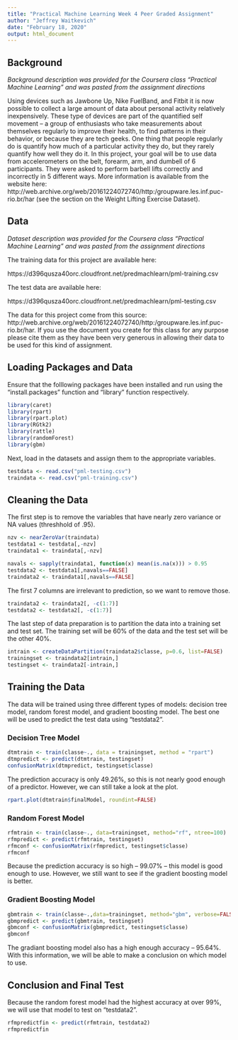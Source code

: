 ---
title: "Practical Machine Learning Week 4 Peer Graded Assignment"
author: "Jeffrey Waitkevich"
date: "February 18, 2020"
output: html_document
---

## Background
*Background description was provided for the Coursera class "Practical Machine Learning" and was pasted from the assignment directions*

Using devices such as Jawbone Up, Nike FuelBand, and Fitbit it is now possible to collect a large amount of data about personal activity 
relatively inexpensively. These type of devices are part of the quantified self movement – a group of enthusiasts who take measurements about 
themselves regularly to improve their health, to find patterns in their behavior, or because they are tech geeks. One thing that people regularly 
do is quantify how much of a particular activity they do, but they rarely quantify how well they do it. In this project, your goal will be to use 
data from accelerometers on the belt, forearm, arm, and dumbell of 6 participants. They were asked to perform barbell lifts correctly and 
incorrectly in 5 different ways. More information is available from the website here: 
http://web.archive.org/web/20161224072740/http:/groupware.les.inf.puc-rio.br/har (see the section on the Weight Lifting Exercise Dataset).

## Data
*Dataset description was provided for the Coursera class "Practical Machine Learning" and was pasted from the assignment directions*

The training data for this project are available here:

https://d396qusza40orc.cloudfront.net/predmachlearn/pml-training.csv

The test data are available here:

https://d396qusza40orc.cloudfront.net/predmachlearn/pml-testing.csv

The data for this project come from this source: http://web.archive.org/web/20161224072740/http:/groupware.les.inf.puc-rio.br/har. If you use the document you create for this class for any purpose please cite them as they have been very generous in allowing their data to be used for this kind of assignment.

## Loading Packages and Data
Ensure that the folllowing packages have been installed and run using the "install.packages" function and "library" function respectively.
```{r echo=TRUE, include=FALSE}
library(caret)
library(rpart)
library(rpart.plot)
library(RGtk2)
library(rattle)
library(randomForest)
library(gbm)
```
Next, load in the datasets and assign them to the appropriate variables.
```{r}
testdata <- read.csv("pml-testing.csv")
traindata <- read.csv("pml-training.csv")
```

## Cleaning the Data
The first step is to remove the variables that have nearly zero variance or NA values (threshhold of .95).
```{r}
nzv <- nearZeroVar(traindata)
testdata1 <- testdata[,-nzv]
traindata1 <- traindata[,-nzv]

navals <- sapply(traindata1, function(x) mean(is.na(x))) > 0.95
testdata2 <- testdata1[,navals==FALSE]
traindata2 <- traindata1[,navals==FALSE]
```

The first 7 columns are irrelevant to prediction, so we want to remove those.
```{r}
traindata2 <- traindata2[, -c(1:7)]
testdata2 <- testdata2[, -c(1:7)]
```

The last step of data preparation is to partition the data into a training set and test set. The training set will be 60% of the data and the test set will be the other 40%.

```{r}
intrain <- createDataPartition(traindata2$classe, p=0.6, list=FALSE)
trainingset <- traindata2[intrain,]
testingset <- traindata2[-intrain,]
```
## Training the Data
The data will be trained using three different types of models: decision tree model, random forest model, and gradient boosting model. The best one will be used to predict the test data using "testdata2".

### Decision Tree Model
```{r}
dtmtrain <- train(classe~., data = trainingset, method = "rpart")
dtmpredict <- predict(dtmtrain, testingset)
confusionMatrix(dtmpredict, testingset$classe)
```
The prediction accuracy is only 49.26%, so this is not nearly good enough of a predictor. However, we can still take a look at the plot.
```{r}
rpart.plot(dtmtrain$finalModel, roundint=FALSE)
```

### Random Forest Model
```{r}
rfmtrain <- train(classe~., data=trainingset, method="rf", ntree=100)
rfmpredict <- predict(rfmtrain, testingset)
rfmconf <- confusionMatrix(rfmpredict, testingset$classe)
rfmconf
```

Because the prediction accuracy is so high -- 99.07% -- this model is good enough to use. However, we still want to see if the gradient boosting model is better.

### Gradient Boosting Model
```{r}
gbmtrain <- train(classe~.,data=trainingset, method="gbm", verbose=FALSE)
gbmpredict <- predict(gbmtrain, testingset)
gbmconf <- confusionMatrix(gbmpredict, testingset$classe)
gbmconf
```
The gradiant boosting model also has a high enough accuracy -- 95.64%. With this information, we will be able to make a conclusion on which model to use.

## Conclusion and Final Test
Because the random forest model had the highest accuracy at over 99%, we will use that model to test on "testdata2".
```{r}
rfmpredictfin <- predict(rfmtrain, testdata2)
rfmpredictfin
```